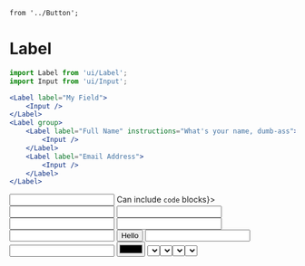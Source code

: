 	from '../Button';

<Meta
	title="Form/Label"
	component={Label}
/>

# Label

```jsx
import Label from 'ui/Label';
import Input from 'ui/Input';

<Label label="My Field">
	<Input />
</Label>
<Label group>
	<Label label="Full Name" instructions="What's your name, dumb-ass">
		<Input />
	</Label>
	<Label label="Email Address">
		<Input />
	</Label>
</Label>
```

<Canvas>
	<Story name="Label">
		<Label label="Full Name" instructions="What's your name, dumb-ass">
			<Input />
		</Label>
		<Label label="Email Address" instructions={<>Can include <code>code</code> blocks</>}>
			<Input />
		</Label>
		<Label group>
			<Label label="Full Name">
				<Input />
			</Label>
			<Label label="Email Address">
				<Input />
			</Label>
			<Label label="Email Address">
				<Input />
			</Label>
		</Label>
		<Label group columns="1fr 100px">
			<Input type="text" />
			<Button>Hello</Button>
		</Label>
		<Label label="Email Address">
			<Input />
		</Label>
		<Label label="Merged Inputs">
			<Input
				type="numeric"
				prefix="£"
				suffix="%"
			/>
			<Input type="color" />
			<Select />
		</Label>
		<Label label="Merged Inline" inline>
			<Input type="color" />
			<Select name="test" options={[
				{ label: 'A', value: 1 },
				{ label: 'B', value: 2 },
				{ label: 'C', value: 3 },
				{ label: 'D', value: 4 },
			]} />
		</Label>
		<Label label="Stand-alone Select" inline>
			<Select name="test" options={[
				{ label: 'A', value: 1 },
				{ label: 'B', value: 2 },
				{ label: 'C', value: 3 },
				{ label: 'D', value: 4 },
			]} />
		</Label>
		<Select name="test" options={[
			{ label: 'A', value: 1 },
			{ label: 'B', value: 2 },
			{ label: 'C', value: 3 },
			{ label: 'D', value: 4 },
		]} />
	</Story>
</Canvas>

<ArgsTable of={Label} />

